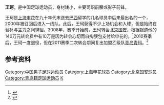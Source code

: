 {{noteta|G1=足球}}{{Football player infobox
| playername =王珂
| image    = 
| fullname =王珂
| englishfullname =Wang Ke
| nickname = 
| dateofbirth ={{birth date and age|1983|8|31}}
| height={{height|m=1.68}}
| countryofbirth = {{CHN}}
| cityofbirth = [[山东|山东]][[青岛|青岛]]
| currentclub  =
| position = 中场
| clubnumber= 
| youthyears = 1998-2000年
| youthclubs =[[上海申花|上海申花]]
| years = 2001-2007年<br/>2008-2010年<br/>2011年
| clubs =[[上海申花|上海申花]]<br/>[[北京国安|北京国安]]<br/>[[青岛青科|青岛青科]]
| caps(goals)= 97{{0}}(7)<br/>29{{0}}(0)
| nationalyears = 
| nationalteam =
| nationalcaps(goals)=
}}
'''王珂'''{{BD|1983年|8月1日|||W}}，是中国足球运动员，身材矮小，主要司职前腰或影子前锋。

王珂是[[上海申花|上海申花]]在九十年代末送去[[巴西|巴西]]留学的几名球员中后来最出名的一个，2000年被召回后进入一线队。此后，王珂获得不少上场机会和入球，但是始终在替补与主力之间徘徊。2008年，赛季开始前，王珂转会[[北京国安|北京国安]]，根据报道他的140万元转会费中有10万是因为转会心切而自掏腰包支付给申花的。<ref>{{cite news|url=http://sports.sina.com.cn/j/2008-02-01/14253455386.shtml|title=王珂自掏10万“赎身” 140万元加盟北京国安|publisher=新闻午报|date=2008-02-01|accessdate=2008-07-22|archive-date=2008-02-26|archive-url=https://web.archive.org/web/20080226061414/http://sports.sina.com.cn/j/2008-02-01/14253455386.shtml|dead-url=no}}</ref>2010赛季后，王珂一度退役，但在2011赛季二次转会期间复出加盟乙级队[[青岛青科|青岛青科]]。<ref>{{cite news|url=http://sports.sohu.com/20110712/n313162850.shtml|title=青岛引进国安南昌两悍将 连胜巩固北区第三位置|publisher=半岛都市报|date=2011-07-12|accessdate=2011-07-12|archive-date=2011-08-14|archive-url=https://web.archive.org/web/20110814082611/http://sports.sohu.com/20110712/n313162850.shtml|dead-url=no}}</ref>

==参考资料==
<references />

{{2008年中超分类名单北京}}
{{2009年北京国安名单}}
{{2010年中超分类名单北京}}

{{DEFAULTSORT:WANG Ke}}
[[Category:中国男子足球运动员|Category:中国男子足球运动员]]
[[Category:上海申花球员|Category:上海申花球员]]
[[Category:北京国安球员|Category:北京国安球员]]
[[Category:青岛籍足球运动员|Category:青岛籍足球运动员]]
[[Category:王姓|K]]